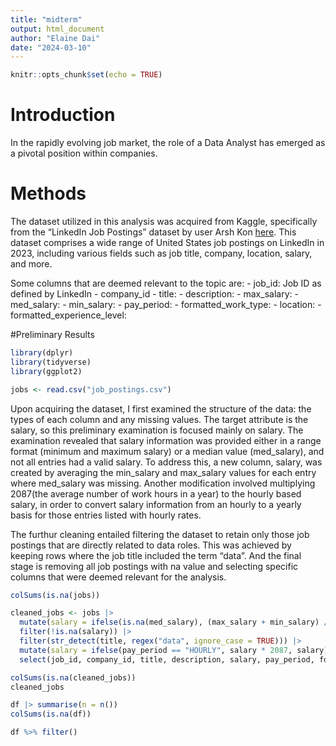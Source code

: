 ```yaml
---
title: "midterm"
output: html_document
author: "Elaine Dai"
date: "2024-03-10"
---
```


```r
knitr::opts_chunk$set(echo = TRUE)
```

# Introduction

In the rapidly evolving job market, the role of a Data Analyst has emerged as a pivotal position within companies.


# Methods

The dataset utilized in this analysis was acquired from Kaggle, specifically from the "LinkedIn Job Postings" dataset by user Arsh Kon [here ](https://www.kaggle.com/datasets/arshkon/linkedin-job-postings/data). This dataset comprises a wide range of United States job postings on LinkedIn in 2023, including various fields such as job title, company, location, salary, and more.

Some columns that are deemed relevant to the topic are:
- job_id: Job ID as defined by LinkedIn
- company_id
- title:
- description:
- max_salary:
- med_salary:
- min_salary:
- pay_period:
- formatted_work_type:
- location:
- formatted_experience_level:

#Preliminary Results


```r
library(dplyr)
library(tidyverse)
library(ggplot2)
```

```r
jobs <- read.csv("job_postings.csv")
```


Upon acquiring the dataset, I first examined the structure of the data: the types of each column and any missing values. The target attribute is the salary, so this preliminary examination is focused mainly on salary. The examination revealed that salary information was provided either in a range format (minimum and maximum salary) or a median value (med_salary), and not all entries had a valid salary. To address this, a new column, salary, was created by averaging the min_salary and max_salary values for each entry where med_salary was missing. Another modification involved multiplying 2087(the average number of work hours in a year) to the hourly based salary, in order to convert salary information from an hourly to a yearly basis for those entries listed with hourly rates.

The furthur cleaning entailed filtering the dataset to retain only those job postings that are directly related to data roles. This was achieved by keeping rows where the job title included the term "data". And the final stage is removing all job postings with na value and  selecting specific columns that were deemed relevant for the analysis.



```r
colSums(is.na(jobs))
```

```r
cleaned_jobs <- jobs |>
  mutate(salary = ifelse(is.na(med_salary), (max_salary + min_salary) / 2, med_salary)) |>
  filter(!is.na(salary)) |>
  filter(str_detect(title, regex("data", ignore_case = TRUE))) |>
  mutate(salary = ifelse(pay_period == "HOURLY", salary * 2087, salary)) |>
  select(job_id, company_id, title, description, salary, pay_period, formatted_work_type, location, formatted_experience_level)
```

```r
colSums(is.na(cleaned_jobs))
cleaned_jobs
```





```r
df |> summarise(n = n())
colSums(is.na(df))
```


```r
df %>% filter()
```























